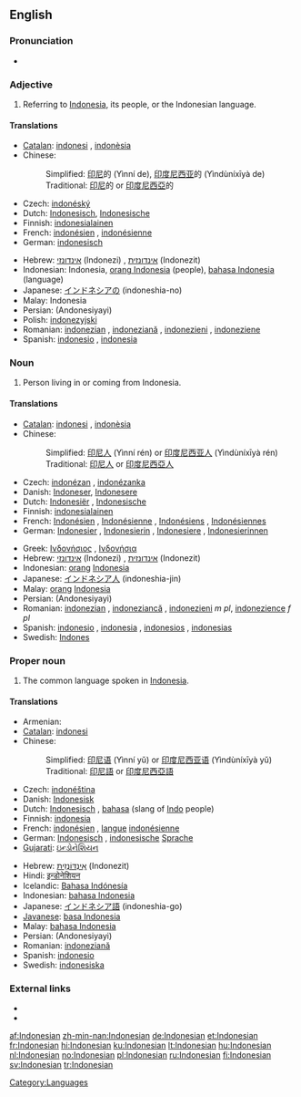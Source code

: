 {{interwiktionary|code=id}}
==English==
{{wikipedia}}

===Pronunciation===
* {{audio|en-us-Indonesian.ogg|Audio (US)}}
*: {{rhymes|iːʒən}}

===Adjective===
{{en-adj|-}}

# Referring to [[Indonesia]], its people, or the Indonesian language.

====Translations====
{{trans-top|referring to [[Indonesia]]}}
* [[Catalan]]: [[indonesi]] {{m}}, [[indonèsia]] {{f}}
* Chinese:
*: Simplified: [[印尼]]的 (Yìnní de), [[印度尼西亚]]的 (Yìndùníxīyà de)
*: Traditional: [[印尼]]的 or [[印度尼西亞]]的
* Czech: [[indonéský]]
* Dutch: [[Indonesisch]], [[Indonesische]]
* Finnish: [[indonesialainen]]
* French: [[indonésien]] {{m}}, [[indonésienne]] {{f}}
* German: [[indonesisch]]
{{trans-mid}}
* Hebrew: [[אינדונזי]] (Indonezi) {{m}}, [[אינדונזית]] (Indonezit) {{f}}
* Indonesian: Indonesia, [[orang Indonesia]] (people), [[bahasa Indonesia]] (language)
* Japanese: [[インドネシアの]] (indoneshia-no)
* Malay: Indonesia
* Persian: {{fa-Arab|[[اندونزیایی]]}} (Andonesiyayi)
* Polish: [[indonezyjski]] {{m}}
* Romanian: [[indonezian]] {{m}}, [[indoneziană]] {{f}}, [[indonezieni]] {{m|p}}, [[indoneziene]] {{f|p}}
* Spanish: [[indonesio]] {{m}}, [[indonesia]] {{f}}
{{trans-bottom}}

===Noun===
{{en-noun}}

# Person living in or coming from Indonesia.

====Translations====
{{trans-top|person}}
* [[Catalan]]: [[indonesi]] {{m}}, [[indonèsia]] {{f}}
* Chinese:
*: Simplified: [[印尼人]] (Yìnní rén) or [[印度尼西亚人]] (Yìndùníxīyà rén)
*: Traditional: [[印尼人]] or [[印度尼西亞人]]
* Czech: [[indonézan]] {{m}}, [[indonézanka]] {{f}}
* Danish: [[Indoneser]], [[Indonesere]] {{p}}
* Dutch: [[Indonesiër]] {{m}}, [[Indonesische]] {{f}}
* Finnish: [[indonesialainen]]
* French: [[Indonésien]] {{m}}, [[Indonésienne]] {{f}}, [[Indonésiens]] {{m|p}}, [[Indonésiennes]] {{f|p}}
* German: [[Indonesier]] {{m}}, [[Indonesierin]] {{f}}, [[Indonesiere]] {{m|p}}, [[Indonesierinnen]] {{f|p}}
{{trans-mid}}
* Greek: [[Ινδονήσιος]] {{m}}, [[Ινδονήσια]] {{f}}
* Hebrew: [[אינדונזי]] (Indonezi) {{m}}, [[אינדונזית]] (Indonezit) {{f}}
* Indonesian: [[orang]] [[Indonesia]]
* Japanese: [[インドネシア人]] (indoneshia-jin)
* Malay: [[orang]] [[Indonesia]]
* Persian: {{fa-Arab|[[اندونزیایی]]}} (Andonesiyayi)
* Romanian: [[indonezian]] {{m}}, [[indoneziancă]] {{f}}, [[indonezieni]] ''m pl'', [[indonezience]] ''f pl''
* Spanish: [[indonesio]] {{m}}, [[indonesia]] {{f}}, [[indonesios]] {{m|p}}, [[indonesias]] {{f|p}}
* Swedish: [[Indones]]
{{trans-bottom}}

===Proper noun===
{{en-proper noun}}

# The common language spoken in [[Indonesia]].

====Translations====
{{trans-top|language}}
* Armenian: {{t|hy|ինդոնեզերեն|sc=Armn|tr=indonezeren}}
* [[Catalan]]: [[indonesi]] {{m}}
* Chinese:
*: Simplified: [[印尼语]] (Yìnní yǔ) or [[印度尼西亚语]] (Yìndùníxīyà yǔ)
*: Traditional: [[印尼語]] or [[印度尼西亞語]]
* Czech: [[indonéština]] {{f}}
* Danish: [[Indonesisk]]
* Dutch: [[Indonesisch]] {{n}}, [[bahasa]] (slang of [[Indo]] people)
* Finnish: [[indonesia]]
* French: [[indonésien]] {{m}}, [[langue]] [[indonésienne]] {{f}}
* German: [[Indonesisch]] {{n}}, [[indonesische]] [[Sprache]] {{f}}
* [[Gujarati]]: [[ઇન્ડોનેશિયન]]
{{trans-mid}}
* Hebrew: [[אינדונזית|אִינְדּוֹנֶזִית]] (Indonezit)
* Hindi: [[इन्डोनेशियन]]
* Icelandic: [[Bahasa Indónesía]]
* Indonesian: [[bahasa Indonesia]]
* Japanese: [[インドネシア語]] (indoneshia-go)
* [[Javanese]]: [[basa Indonesia]]
* Malay: [[bahasa Indonesia]]
* Persian: {{fa-Arab|[[اندونزیایی]]}} (Andonesiyayi)
* Romanian: [[indoneziană]] {{f}}
* Spanish: [[indonesio]] {{m}}
* Swedish: [[indonesiska]] {{c}}
{{trans-bottom}}

===External links===
* {{ISO 639|link=Ethnologue|1code=id|code=ind}}
* {{websters-online}}

[[Category:Languages]]

[[af:Indonesian]]
[[zh-min-nan:Indonesian]]
[[de:Indonesian]]
[[et:Indonesian]]
[[fr:Indonesian]]
[[hi:Indonesian]]
[[ku:Indonesian]]
[[lt:Indonesian]]
[[hu:Indonesian]]
[[nl:Indonesian]]
[[no:Indonesian]]
[[pl:Indonesian]]
[[ru:Indonesian]]
[[fi:Indonesian]]
[[sv:Indonesian]]
[[tr:Indonesian]]